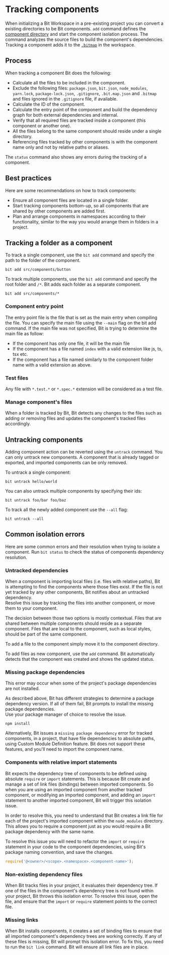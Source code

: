 # Tracking components

When initializing a Bit Workspace in a pre-existing project you can convert a existing directories to be Bit components. `add` command defines the [component directory](/workspace/structure/component-directory) and start the component isolation process. The command analyzes the source files to build the component's dependencies. Tracking a component adds it to the [`.bitmap`](/workspace/structure/bitmap) in the workspace.

## Process

When tracking a component Bit does the following:

- Calculate all the files to be included in the component.
- Exclude the following files: `package.json`, `bit.json`, `node_modules`, `yarn.lock`, `package-lock.json`, `.gitignore`, `.bit.map.json` and `.bitmap` and files ignored in the `.gitignore` file, if available.
- Calculate the ID of the component.
- Calculate the entry point of the component and build the dependency graph for both external dependencies and internal.
- Verify that all required files are tracked inside a component (this component or another one).
- All the files belong to the same component should reside under a single directory.
- Referencing files tracked by other components is with the component name only and not by relative paths or aliases.

The `status` command also shows any errors during the tracking of a component.

## Best practices

Here are some recommendations on how to track components:

- Ensure all component files are located in a single folder.
- Start tracking components bottom-up, so all components that are shared by other components are added first.
- Plan and arrange components in namespaces according to their functionality, similar to the way you would arrange them in folders in a project.

## Tracking a folder as a component

To track a single component, use the `bit add` command and specify the path to the folder of the component.

```shell
bit add src/components/button
```

To track multiple components, use the `bit add` command and specify the root folder and `/*`. Bit adds each folder as a separate component.

```shell
bit add src/components/*
```

### Component entry point

The entry point file is the file that is set as the main entry when compiling the file. You can specify the main file using the `--main` flag on the bit add command. If the main file was not specified, Bit is trying to determine the main file as follow:

- If the component has only one file, it will be the main file
- If the component has a file named `index` with a valid extension like js, ts, tsx etc.
- If the component has a file named similarly to the component folder name with a valid extension as above.

### Test files

Any file with `*.test.*` or `*.spec.*` extension will be considered as a test file.

### Manage component's files

When a folder is tracked by Bit, Bit detects any changes to the files such as adding or removing files and updates the component's tracked files accordingly.

## Untracking components

Adding component action can be reverted using the `untrack` command. You can only untrack new components. A component that is already tagged or exported, and imported components can be only removed.

To untrack a single component:

```shell
bit untrack hello/world
```

You can also untrack multiple components by specifying their ids:

```shell
bit untrack foo/bar foo/baz
```

To track all the newly added component use the `--all` flag:

```shell
bit untrack --all
```

## Common isolation errors

Here are some common errors and their resolution when trying to isolate a component. Run `bit status` to check the status of components dependency resolution.

### Untracked dependencies

When a component is importing local files (i.e. files with relative paths), Bit is attempting to find the components where those files exist. If the file is not yet tracked by any other components, Bit notifies about an untracked dependency.  
Resolve this issue by tracking the files into another component, or move them to your component.

The decision between those two options is mostly contextual. Files that are shared between multiple components should reside as a separate component. Files that are local to the component, such as local styles, should be part of the same component.

To add a file to the component simply move it to the component directory.

To add files as new component, use the `add` command. Bit automatically detects that the component was created and shows the updated status.

### Missing package dependencies

This error may occur when some of the project's package dependencies are not installed.

As described above, Bit has different strategies to determine a package dependency version. If all of them fail, Bit prompts to install the missing package dependencies.  
Use your package manager of choice to resolve the issue.

```shell
npm install
```

Alternatively, Bit issues a `missing package dependency` error for tracked components, in a project, that have file dependencies to absolute paths, using Custom Module Definition feature. Bit does not support these features, and you'll need to import the component name.

### Components with relative import statements

Bit expects the dependency tree of components to be defined using absolute `require` or `import` statements. This is because Bit create and manage a set of link files (bindings) between imported components. So when you are using an imported component from another tracked component, or modifying an imported component, and adding an `import` statement to another imported component, Bit will trigger this isolation issue.

In order to resolve this, you need to understand that Bit creates a link file for each of the project's imported component within the `node_modules` directory. This allows you to require a component just as you would require a Bit package dependency with the same name.

To resolve this issue you will need to refactor the `import` or `require` statement in your code to the component dependencies, using Bit's package naming convention, and save the changes.

```javascript
require('@<owner>/<scope>.<namespace>.<component-name>');
```

### Non-existing dependency files

When Bit tracks files in your project, it evaluates their dependency tree. If one of the files in the component's dependency tree is not found within your project, Bit throws this isolation error. To resolve this issue, open the file, and ensure that the `import` or `require` statement points to the correct file.

### Missing links

When Bit installs components, it creates a set of binding files to ensure that all imported component's dependency trees are working correctly. If any of these files is missing, Bit will prompt this isolation error. To fix this, you need to run the `bit link` command. Bit will ensure all link files are in place.
